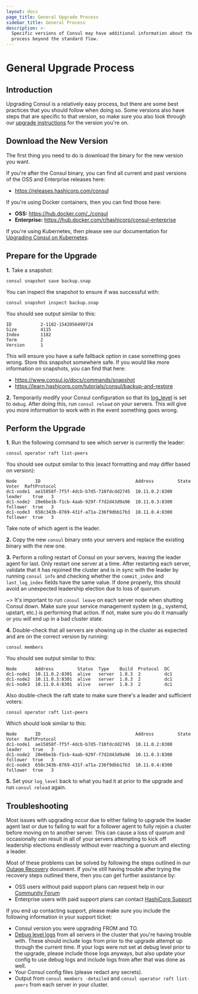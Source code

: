 ```yaml
---
layout: docs
page_title: General Upgrade Process
sidebar_title: General Process
description: >-
  Specific versions of Consul may have additional information about the upgrade
  process beyond the standard flow.
---
```


# General Upgrade Process

## Introduction

Upgrading Consul is a relatively easy process, but there are some best
practices that you should follow when doing so. Some versions also have
steps that are specific to that version, so make sure you also look through
our [upgrade instructions](/docs/upgrading/instructions) for the version you're on.

## Download the New Version

The first thing you need to do is download the binary for the new version
you want.

<Tabs>
<Tab heading="Binary">

If you're after the Consul binary, you can find all current and past versions
of the OSS and Enterprise releases here:

- https://releases.hashicorp.com/consul

</Tab>
<Tab heading="Docker">

If you're using Docker containers, then you can find those here:

- **OSS:** https://hub.docker.com/_/consul
- **Enterprise:** https://hub.docker.com/r/hashicorp/consul-enterprise

</Tab>
<Tab heading="Kubernetes">

If you're using Kubernetes, then please see our documentation for
[Upgrading Consul on Kubernetes](/docs/k8s/operations/upgrading).

</Tab>
</Tabs>

## Prepare for the Upgrade

**1.** Take a snapshot:

```
consul snapshot save backup.snap
```

You can inspect the snapshot to ensure if was successful with:

```
consul snapshot inspect backup.snap
```

You should see output similar to this:

```
ID           2-1182-1542056499724
Size         4115
Index        1182
Term         2
Version      1
```

This will ensure you have a safe fallback option in case something goes wrong. Store
this snapshot somewhere safe. If you would like more information on snapshots, you
can find that here:

- https://www.consul.io/docs/commands/snapshot
- https://learn.hashicorp.com/tutorials/consul/backup-and-restore

**2.** Temporarily modify your Consul configuration so that its [log_level](/docs/agent/options.html#_log_level)
is set to `debug`. After doing this, run `consul reload` on your servers. This will
give you more information to work with in the event something goes wrong.

## Perform the Upgrade

**1.** Run the following command to see which server is currently the leader:

```
consul operator raft list-peers
```

You should see output similar to this (exact formatting and may differ based on version):

```
Node       ID                                    Address         State     Voter  RaftProtocol
dc1-node1  ae15858f-7f5f-4dcb-b7d5-710fdcdd2745  10.11.0.2:8300  leader    true   3
dc1-node2  20e6be1b-f1cb-4aab-929f-f7d2d43d9a96  10.11.0.3:8300  follower  true   3
dc1-node3  658c343b-8769-431f-a71a-236f9dbb17b3  10.11.0.4:8300  follower  true   3
```

Take note of which agent is the leader.

**2.** Copy the new `consul` binary onto your servers and replace the existing
binary with the new one.

**3.** Perform a rolling restart of Consul on your servers, leaving the leader agent
for last. Only restart one server at a time. After restarting each server, validate
that it has rejoined the cluster and is in sync with the leader by running `consul info`
and checking whether the `commit_index` and `last_log_index` fields have the same value.
If done properly, this should avoid an unexpected leadership election due to loss of quorum.

~> It's important to run `consul leave` on each server node when shutting
Consul down. Make sure your service management system (e.g., systemd, upstart, etc.) is
performing that action. If not, make sure you do it manually or you _will_ end up in a
bad cluster state.

**4.** Double-check that all servers are showing up in the cluster as expected and are on
the correct version by running:

```
consul members
```

You should see output similar to this:

```
Node       Address         Status  Type    Build  Protocol  DC
dc1-node1  10.11.0.2:8301  alive   server  1.8.3  2         dc1
dc1-node2  10.11.0.3:8301  alive   server  1.8.3  2         dc1
dc1-node3  10.11.0.4:8301  alive   server  1.8.3  2         dc1
```

Also double-check the raft state to make sure there's a leader and sufficient voters:

```
consul operator raft list-peers
```

Which should look similar to this:

```
Node       ID                                    Address         State     Voter  RaftProtocol
dc1-node1  ae15858f-7f5f-4dcb-b7d5-710fdcdd2745  10.11.0.2:8300  leader    true   3
dc1-node2  20e6be1b-f1cb-4aab-929f-f7d2d43d9a96  10.11.0.3:8300  follower  true   3
dc1-node3  658c343b-8769-431f-a71a-236f9dbb17b3  10.11.0.4:8300  follower  true   3
```

**5.** Set your `log_level` back to what you had it at prior to the upgrade and run
`consul reload` again.

## Troubleshooting

Most issues with upgrading occur due to either failing to upgrade the leader agent last
or due to failing to wait for a follower agent to fully rejoin a cluster before moving
on to another server. This can cause a loss of quorum and occasionally can result in
all of your servers attempting to kick off leadership elections endlessly without ever
reaching a quorum and electing a leader.

Most of these problems can be solved by following the steps outlined in our
[Outage Recovery](https://learn.hashicorp.com/tutorials/consul/recovery-outage) document.
If you're still having trouble after trying the recovery steps outlined there,
then you can get further assistance by:

- OSS users without paid support plans can request help in our [Community Forum](https://discuss.hashicorp.com/c/consul/29)
- Enterprise users with paid support plans can contact [HashiCorp Support](https://support.hashicorp.com/)

If you end up contacting support, please make sure you include the following information
in your support ticket:

- Consul version you were upgrading FROM and TO.
- [Debug level logs](/docs/agent/options.html#_log_level) from all servers in the cluster
  that you're having trouble with. These should include logs from prior to the upgrade attempt
  up through the current time. If your logs were not set at debug level prior to the
  upgrade, please include those logs anyways, but also update your config to use debug logs
  and include logs from after that was done as well.
- Your Consul config files (please redact any secrets).
- Output from `consul members -detailed` and `consul operator raft list-peers` from each
  server in your cluster.
